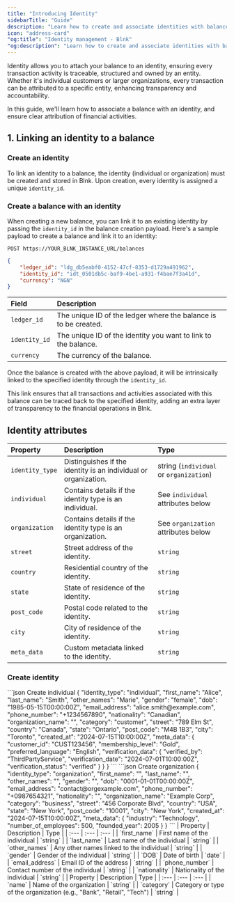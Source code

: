 ```yaml
---
title: "Introducing Identity"
sidebarTitle: "Guide"
description: "Learn how to create and associate identities with balances."
icon: "address-card"
"og:title": "Identity management - Blnk"
"og:description": "Learn how to create and associate identities with balances."
---
```



Identity allows you to attach your balance to an identity, ensuring every transaction activity is traceable, structured and owned by an entity. Whether it's individual customers or larger organizations, every transaction can be attributed to a specific entity, enhancing transparency and accountability.

In this guide, we'll learn how to associate a balance with an identity, and ensure clear attribution of financial activities. 

## 1. Linking an identity to a balance
### Create an identity

To link an identity to a balance, the identity (individual or organization) must be created and stored in Blnk. Upon creation, every identity is assigned a unique `identity_id`.

### Create a balance with an identity

When creating a new balance, you can link it to an existing identity by passing the `identity_id` in the balance creation payload. Here's a sample payload to create a balance and link it to an identity:

```
POST https://YOUR_BLNK_INSTANCE_URL/balances
```

```json Request
{
    "ledger_id": "ldg_db5eabf0-4152-47cf-8353-d1729a491962",
    "identity_id": "idt_0501db5c-baf9-4be1-a931-f4bae7f3a41d",
    "currency": "NGN"
}
```

| Field | Description |
| :--- | :--- |
| `ledger_id` | The unique ID of the ledger where the balance is to be created. |
| `identity_id` | The unique ID of the identity you want to link to the balance. |
| `currency` | The currency of the balance. |

Once the balance is created with the above payload, it will be intrinsically linked to the specified identity through the `identity_id`.

This link ensures that all transactions and activities associated with this balance can be traced back to the specified identity, adding an extra layer of transparency to the financial operations in Blnk.

## Identity attributes

| Property | Description | Type |
| :--- | :--- | :--- |
| `identity_type` | Distinguishes if the identity is an individual or organization. | string (`individual` or `organization`) |
| `individual` | Contains details if the identity type is an individual. | See `individual` attributes below |
| `organization` | Contains details if the identity type is an organization. | See `organization` attributes below |
| `street` | Street address of the identity. | `string` |
| `country` | Residential country of the identity. | `string` |
| `state` | State of residence of the identity. | `string` |
| `post_code` | Postal code related to the identity. | `string` |
| `city` | City of residence of the identity. | `string` |
| `meta_data` | Custom metadata linked to the identity. | `string` | 

### Create identity

<CodeGroup>
```json Create individual
{
    "identity_type": "individual",
    "first_name": "Alice",
    "last_name": "Smith",
    "other_names": "Marie",
    "gender": "female",
    "dob": "1985-05-15T00:00:00Z",
    "email_address": "alice.smith@example.com",
    "phone_number": "+1234567890",
    "nationality": "Canadian",
    "organization_name": "",
    "category": "customer",
    "street": "789 Elm St",
    "country": "Canada",
    "state": "Ontario",
    "post_code": "M4B 1B3",
    "city": "Toronto",
    "created_at": "2024-07-15T10:00:00Z",
    "meta_data": {
        "customer_id": "CUST123456",
        "membership_level": "Gold",
        "preferred_language": "English",
        "verification_data": {
            "verified_by": "ThirdPartyService",
            "verification_date": "2024-07-01T10:00:00Z",
            "verification_status": "verified"
        }
    }
}
```
```json Create organization
{
    "identity_type": "organization",
    "first_name": "",
    "last_name": "",
    "other_names": "",
    "gender": "",
    "dob": "0001-01-01T00:00:00Z",
    "email_address": "contact@orgexample.com",
    "phone_number": "+0987654321",
    "nationality": "",
    "organization_name": "Example Corp",
    "category": "business",
    "street": "456 Corporate Blvd",
    "country": "USA",
    "state": "New York",
    "post_code": "10001",
    "city": "New York",
    "created_at": "2024-07-15T10:00:00Z",
    "meta_data": {
        "industry": "Technology",
        "number_of_employees": 500,
        "founded_year": 2005
    }
}
```
</CodeGroup>

<Tabs>
    <Tab title="Individual">
        | Property | Description | Type |
        | :--- | :--- | :--- |
        | `first_name` | First name of the individual | `string` |
        | `last_name` | Last name of the individual | `string` |
        | `other_names` | Any other names linked to the individual | `string` |
        | `gender` | Gender of the individual | `string` |
        | `DOB` | Date of birth | `date` |
        | `email_address` | Email ID of the address | `string` |
        | `phone_number` | Contact number of the individual | `string` |
        | `nationality` | Nationality of the individual | `string` |
    </Tab> 
    <Tab title="Organization">
        | Property | Description | Type |
        | :--- | :--- | :--- |
        | `name` | Name of the organization | `string` |
        | `category` | Category or type of the organization (e.g., "Bank", "Retail", "Tech") | `string` |
    </Tab> 
</Tabs>

<NeedHelp />